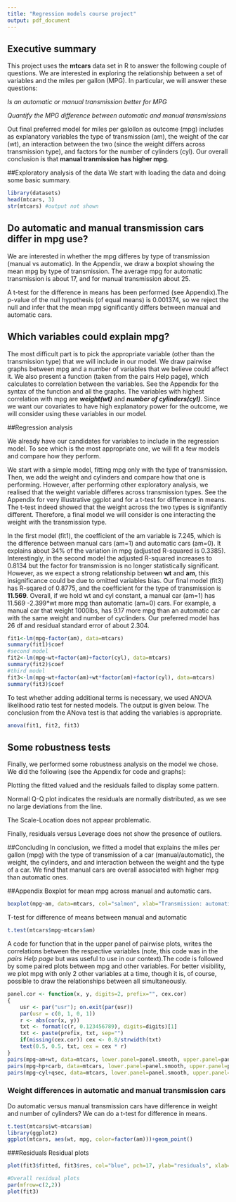 ```yaml
---
title: "Regression models course project"
output: pdf_document
---
```


## Executive summary

This project uses the **mtcars** data set in R to answer the following couple of questions. We are interested in exploring the relationship between a set of variables and the miles per gallon (MPG). In particular, we will answer these questions:

   *Is an automatic or manual transmission better for MPG*
    
   *Quantify the MPG difference between automatic and manual transmissions*

Out final preferred model for miles per galollon as outcome (mpg) includes as explanatory variables the type of transmission (am), the weight of the car (wt), an interaction between the two (since the weight differs across transmission type), and factors for the number of cylinders (cyl). Our overall conclusion is that **manual tranmission has higher mpg**.  
   
##Exploratory analysis of the data
We start with loading the data and doing some basic summary.
```r
library(datasets)
head(mtcars, 3)
str(mtcars) #output not shown
```

## Do automatic and manual transmission cars differ in mpg use?

We are interested in whether the mpg differes by type of transmission (manual vs automatic). In the Appendix, we draw a boxplot showing the mean mpg by type of transmission. The average mpg for automatic transmission is about 17, and for manual transmission about 25. 

A t-test for the difference in means has been performed (see Appendix).The p-value of the null hypothesis (of equal means) is 0.001374, so we reject the null and infer that the mean mpg significantly differs between manual and automatic cars. 

## Which variables could explain mpg? 

The most difficult part is to pick the appropriate variable (other than the transmission type) that we will include in our model. We draw pairwise graphs between mpg and a number of variables that we believe could affect it. We also present a function (taken from the pairs Help page), which calculates to correlation between the variables. See the Appendix for the syntax of the function and all the graphs. The variables with highest correlation with mpg are ***weight(wt)*** and ***number of cylinders(cyl)***. Since we want our covariates to have high explanatory power for the outcome, we will consider using these variables in our model.

##Regression analysis

We already have our candidates for variables to include in the regression model. To see which is the most appropriate one, we will fit a few models and compare how they perform.

We start with a simple model, fitting mpg only with the type of transmission.
Then, we add the weight and cylinders and compare how that one is performing. 
However, after performing other exploratory analysis, we realised that the weight variable differes across transmission types. See the Appendix for very illustrative ggplot and for a t-test for difference in means. The t-test indeed showed that the weight across the two types is signifantly different. Therefore, a final model we will consider is one interacting the weight with the transmission type.

In the first model (fit1), the coefficient of the am variable is 7.245, which is the difference between manual cars (am=1) and automatic cars (am=0). It explains about 34% of the variation in mpg (adjusted R-squared is 0.3385).
Interestingly, in the second model the adjusted R-squared increases to 0.8134 but the factor for transmission is no longer statistically significant. However, as we expect a strong relationship between **wt** and **am**, this insignificance could be due to omitted variables bias. 
Our final model (fit3) has R-sqared of 0.8775, and the coefficient for the type of transmission is **11.569**. Overall, if we hold wt and cyl constant, a manual car (am=1) has 11.569 -2.399*wt more mpg than automatic (am=0) cars. For example, a manual car that weight 1000lbs, has 9.17 more mpg than an automatic car with the same weight and number of cyclinders. 
Our preferred model has 26 df and residual standard error of about 2.304. 

```r
fit1<-lm(mpg~factor(am), data=mtcars)
summary(fit1)$coef
#second model
fit2<-lm(mpg~wt+factor(am)+factor(cyl), data=mtcars)
summary(fit2)$coef
#third model
fit3<-lm(mpg~wt+factor(am)+wt*factor(am)+factor(cyl), data=mtcars)
summary(fit3)$coef

```

To test whether adding additional terms is necessary, we used ANOVA likelihood ratio test for nested models. The output is given below. The conclusion from the ANova test is that adding the variables is appropriate. 

```r
anova(fit1, fit2, fit3)
```

## Some robustness tests
Finally, we performed some robustness analysis on the model we chose. We did the following (see the Appendix for code and graphs):

Plotting the fitted valued and the residuals failed to display some pattern.

Normall Q-Q plot indicates the residuals are normally distributed, as we see no large deviations from the line.

The Scale-Location does not appear problematic.

Finally, residuals versus Leverage does not show the presence of outliers.

##Concluding
In conclusion, we fitted a model that explains the miles per gallon (mpg) with the type of transmission of a car (manual/automatic), the weight, the cylinders, and and interaction between the weight and the type of a car. We find that manual cars are overall associated with higher mpg than automatic ones.  

##Appendix
Boxplot for mean mpg across manual and automatic cars. 

```r
boxplot(mpg~am, data=mtcars, col="salmon", xlab="Transmission: automatic (0) vs manual (1)", ylab="miles per gallon", main="Miles per hour for type of transmission")
```

T-test for difference of means between manual and automatic

```r
t.test(mtcars$mpg~mtcars$am)
```

A code for function that in the upper panel of pairwise plots, writes the correlations between the respective variables (note, this code was in the *pairs Help page* but was useful to use in our context).The code is followed by some paired plots between mpg and other variables. For better visibility, we plot mpg with only 2 other variables at a time, though it is, of course, possible to draw the relationships between all simultaneously. 


```r
panel.cor <- function(x, y, digits=2, prefix="", cex.cor)
{
    usr <- par("usr"); on.exit(par(usr))
    par(usr = c(0, 1, 0, 1))
    r <- abs(cor(x, y))
    txt <- format(c(r, 0.123456789), digits=digits)[1]
    txt <- paste(prefix, txt, sep="")
    if(missing(cex.cor)) cex <- 0.8/strwidth(txt)
    text(0.5, 0.5, txt, cex = cex * r)
}
pairs(mpg~am+wt, data=mtcars, lower.panel=panel.smooth, upper.panel=panel.cor)
pairs(mpg~hp+carb, data=mtcars, lower.panel=panel.smooth, upper.panel=panel.cor)
pairs(mpg~cyl+qsec, data=mtcars, lower.panel=panel.smooth, upper.panel=panel.cor)
```


### Weight differences in automatic and manual transmission cars
Do automatic versus manual transmission cars have difference in weight and number of cylinders? We can do a t-test for difference in means.
```r
t.test(mtcars$wt~mtcars$am)
library(ggplot2)
ggplot(mtcars, aes(wt, mpg, color=factor(am)))+geom_point()
```

###Residuals
Residual plots 

```r
plot(fit3$fitted, fit3$res, col="blue", pch=17, ylab="residuals", xlab="fitted")
```

```r
#Overall residual plots
par(mfrow=c(2,2))
plot(fit3)
```

